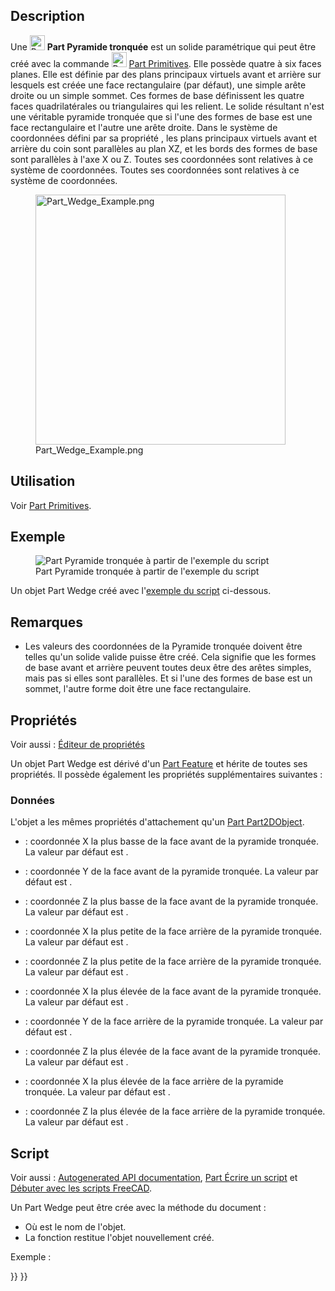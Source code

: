 <languages/>

{{Docnav/fr
|[[Part_Prism/fr|Prisme]]
|[[Part_Helix/fr|Hélice]]
|[[Part_Workbench/fr|Atelier Part]]
|IconL=Part_Prism.svg
|IconR=Part_Helix.svg
|IconC=Workbench_Part.svg
}}

{{GuiCommand/fr
|Name=Part Wedge
|Name/fr=Part Pyramide tronquée
|MenuLocation=Part → [[Part_Primitives/fr|Créer des primitives]] → Pyramide tronquée
|Workbenches=[[Part_Workbench/fr|Part]], [[OpenSCAD_Workbench/fr|OpenSCAD]]
|SeeAlso=[[Part_Primitives/fr|Part Primitives]]
}}

==Description==

Une [[Image:Part_Wedge.svg|24px]] '''Part Pyramide tronquée''' est un solide paramétrique qui peut être créé avec la commande [[Image:Part_Primitives.svg|24px]] [[Part_Primitives/fr|Part Primitives]]. Elle possède quatre à six faces planes. Elle est définie par des plans principaux virtuels avant et arrière sur lesquels est créée une face rectangulaire (par défaut), une simple arête droite ou un simple sommet. Ces formes de base définissent les quatre faces quadrilatérales ou triangulaires qui les relient. Le solide résultant n'est une véritable pyramide tronquée que si l'une des formes de base est une face rectangulaire et l'autre une arête droite. Dans le système de coordonnées défini par sa propriété {{PropertyData|Placement}}, les plans principaux virtuels avant et arrière du coin sont parallèles au plan XZ, et les bords des formes de base sont parallèles à l'axe X ou Z. Toutes ses coordonnées sont relatives à ce système de coordonnées. Toutes ses coordonnées sont relatives à ce système de coordonnées.

[[Image:Part_Wedge_Example.png|400px]]

<span id="Usage"></span>
==Utilisation==

Voir [[Part_Primitives/fr#Utilisation|Part Primitives]].

<span id="Example"></span>
== Exemple ==

[[Image:Part_Wedge_Scripting_Example.png|thumb|Part Pyramide tronquée à partir de l'exemple du script]]

Un objet Part Wedge créé avec l'[[#Script|exemple du script]] ci-dessous.

<span id="Notes"></span>
== Remarques ==

* Les valeurs des coordonnées de la Pyramide tronquée doivent être telles qu'un solide valide puisse être créé. Cela signifie que les formes de base avant et arrière peuvent toutes deux être des arêtes simples, mais pas si elles sont parallèles. Et si l'une des formes de base est un sommet, l'autre forme doit être une face rectangulaire.

<span id="Properties"></span>
== Propriétés ==

Voir aussi : [[Property_editor/fr|Éditeur de propriétés]]

Un objet Part Wedge est dérivé d'un [[Part_Feature/fr|Part Feature]] et hérite de toutes ses propriétés. Il possède également les propriétés supplémentaires suivantes :

<span id="Data"></span>
=== Données ===

{{TitleProperty|Attachment}}

L'objet a les mêmes propriétés d'attachement qu'un [[Part_Part2DObject/fr#Donn.C3.A9es|Part Part2DObject]].

{{TitleProperty|Wedge}}

* {{PropertyData|Xmin|Distance}} : coordonnée X la plus basse de la face avant de la pyramide tronquée. La valeur par défaut est {{Value|0mm}}.
* {{PropertyData|Ymin|Distance}} : coordonnée Y de la face avant de la pyramide tronquée. La valeur par défaut est {{Value|0mm}}.
* {{PropertyData|Zmin|Distance}} : coordonnée Z la plus basse de la face avant de la pyramide tronquée. La valeur par défaut est {{Value|0mm}}.
* {{PropertyData|X2min|Distance}} : coordonnée X la plus petite de la face arrière de la pyramide tronquée. La valeur par défaut est {{Value|2mm}}.
* {{PropertyData|Z2min|Distance}} : coordonnée Z la plus petite de la face arrière de la pyramide tronquée. La valeur par défaut est {{Value|2mm}}.
* {{PropertyData|Xmax|Distance}} : coordonnée X la plus élevée de la face avant de la pyramide tronquée. La valeur par défaut est {{Value|10mm}}.
* {{PropertyData|Ymax|Distance}} : coordonnée Y de la face arrière de la pyramide tronquée. La valeur par défaut est {{Value|10mm}}.
* {{PropertyData|Zmax|Distance}} : coordonnée Z la plus élevée de la face avant de la pyramide tronquée. La valeur par défaut est {{Value|10mm}}.
* {{PropertyData|X2max|Distance}} : coordonnée X la plus élevée de la face arrière de la pyramide tronquée. La valeur par défaut est {{Value|8mm}}.
* {{PropertyData|Z2max|Distance}} : coordonnée Z la plus élevée de la face arrière de la pyramide tronquée. La valeur par défaut est {{Value|8mm}}.

<span id="Scripting"></span>
==Script==

Voir aussi : [https://freecad.github.io/SourceDoc/ Autogenerated API documentation], [[Part_scripting/fr|Part Écrire un script]] et [[FreeCAD_Scripting_Basics/fr|Débuter avec les scripts FreeCAD]].

Un Part Wedge peut être crée avec la méthode {{incode|addObject()}} du document :

{{Code|code=
wedge = FreeCAD.ActiveDocument.addObject("Part::Wedge", "myWedge")
}}

* Où {{Incode|"myWedge"}} est le nom de l'objet.
* La fonction restitue l'objet nouvellement créé.

Exemple :

{{Code|code=
import FreeCAD as App

doc = App.activeDocument()

wedge = doc.addObject("Part::Wedge", "myWedge")
wedge.Xmin = 1
wedge.Ymin = 2
wedge.Zmin = 3
wedge.X2min = 4
wedge.Z2min = 6
wedge.Xmax = 15
wedge.Ymax = 20
wedge.Zmax = 55
wedge.X2max = 10
wedge.Z2max = 12
wedge.Placement = App.Placement(App.Vector(1, 2, 3), App.Rotation(75, 60, 30))

doc.recompute()
}}


{{Docnav/fr
|[[Part_Prism/fr|Prisme]]
|[[Part_Helix/fr|Hélice]]
|[[Part_Workbench/fr|Atelier Part]]
|IconL=Part_Prism.svg
|IconR=Part_Helix.svg
|IconC=Workbench_Part.svg
}}

{{Part_Tools_navi{{#translation:}}}}
{{Userdocnavi{{#translation:}}}}